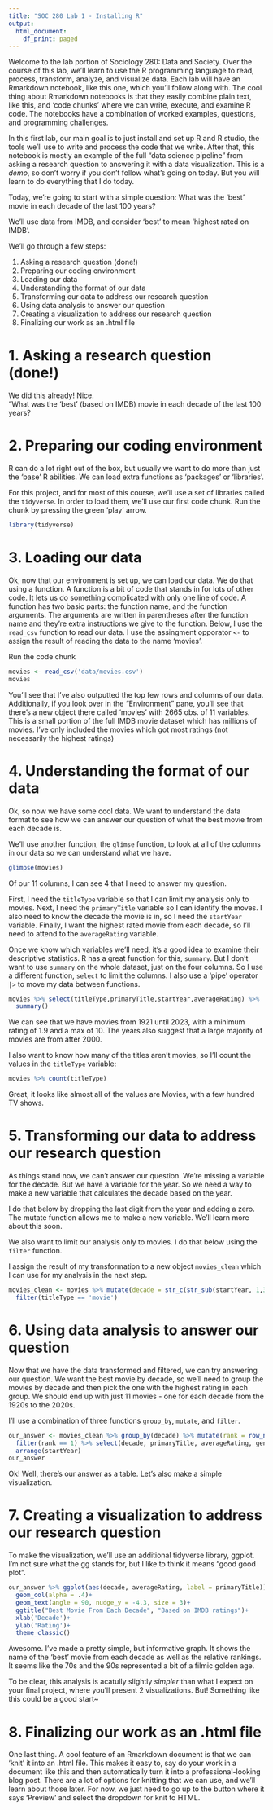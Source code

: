 ```yaml
---
title: "SOC 280 Lab 1 - Installing R"
output:
  html_document:
    df_print: paged
---
```


Welcome to the lab portion of Sociology 280: Data and Society. Over the course of this
lab, we'll learn to use the R programming language to read, process, transform,
analyze, and visualize data. Each lab will have an Rmarkdown notebook, like this 
one, which you'll follow along with. The cool thing about Rmarkdown notebooks is
that they easily combine plain text, like this, and 'code chunks' where we can write,
execute, and examine R code. The notebooks have a combination of worked examples,
questions, and programming challenges. 

In this first lab, our main goal is to just install and set up R and R studio, the 
tools we'll use to write and process the code that we write. After that, this 
notebook is mostly an example of the full "data science pipeline" from asking a research
question to answering it with a data visualization. This is a _demo_, so don't worry
if you don't follow what's going on today. But you will learn to do everything
that I do today.


Today, we're going to start with a simple question: What was the 'best' movie in
each decade of the last 100 years?

We'll use data from IMDB, and consider 'best' to mean 'highest rated on IMDB'.

We'll go through a few steps:

1. Asking a research question (done!)
2. Preparing our coding environment
3. Loading our data
4. Understanding the format of our data
5. Transforming our data to address our research question
6. Using data analysis to answer our question
7. Creating a visualization to address our research question
8. Finalizing our work as an .html file

# 1. Asking a research question (done!)

We did this already! Nice.   
"What was the 'best' (based on IMDB) movie in each decade of the last 100 years?

# 2. Preparing our coding environment
R can do a lot right out of the box, but usually we want to do more than just the
'base' R abilities. We can load extra functions as 'packages' or 'libraries'. 

For this project, and for most of this course, we'll use a set of libraries called
the `tidyverse`. In order to load them, we'll use our first code chunk. Run the 
chunk by pressing the green 'play' arrow.

```r
library(tidyverse)
```


# 3. Loading our data
Ok, now that our environment is set up, we can load our data. We do that using 
a function. A function is a bit of code that stands in for lots of other code. It
lets us do something complicated with only one line of code. A function has two 
basic parts: the function name, and the function arguments. The arguments are written
in parentheses after the function name and they're extra instructions we give to the
function. Below, I use the `read_csv` function to read our data. I use the assingment
opporator `<-` to assign the result of reading the data to the name 'movies'.

Run the code chunk

```r
movies <- read_csv('data/movies.csv')
movies
```

You'll see that I've also outputted the top few rows and columns of our data.
Additionally, if you look over in the "Environment" pane, you'll see that there's
a new object there called 'movies' with 2665 obs. of 11 variables. This is a 
small portion of the full IMDB movie dataset which has millions of movies. I've
only included the movies which got most ratings (not necessarily the highest ratings)

# 4. Understanding the format of our data
Ok, so now we have some cool data. We want to understand the data format to see 
how we can answer our question of what the best movie from each decade is.

We'll use another function, the `glimse` function, to look at all of the columns
in our data so we can understand what we have.


```r
glimpse(movies)
```
Of our 11 columns, I can see 4 that I need to answer my question.

First, I need the `titleType` variable so that I can limit my analysis only to 
movies. Next, I need the `primaryTitle` variable so I can identify the moves. I
also need to know the decade the movie is in, so I need the `startYear` variable.
Finally, I want the highest rated movie from each decade, so I'll need to attend
to the `averageRating` variable.

Once we know which variables we'll need, it's a good idea to examine their descriptive
statistics. R has a great function for this, `summary`. But I don't want to use
`summary` on the whole dataset, just on the four columns. So I use a different function,
`select` to limit the columns. I also use a 'pipe' operator `|>` to move my data
between functions.

```r
movies %>% select(titleType,primaryTitle,startYear,averageRating) %>%
  summary()
```
We can see that we have movies from 1921 until 2023, with a minimum rating of
1.9 and a max of 10. The years also suggest that a large majority of movies are
from after 2000.

I also want to know how many of the titles aren't movies, so I'll count the values
in the `titleType` variable:

```r
movies %>% count(titleType)
```

Great, it looks like almost all of the values are Movies, with a few hundred TV
shows.

# 5. Transforming our data to address our research question

As things stand now, we can't answer our question. We're missing a variable for the
decade. But we have a variable for the year. So we need a way to make a new 
variable that calculates the decade based on the year.

I do that below by dropping the last digit from the year and adding a zero. The
mutate function allows me to make a new variable. We'll learn more about this soon.

We also want to limit our analysis only to movies. I do that below using the
`filter` function.

I assign the result of my transformation to a new object `movies_clean` which 
I can use for my analysis in the next step.

```r

movies_clean <- movies %>% mutate(decade = str_c(str_sub(startYear, 1,3),"0")) %>%
  filter(titleType == 'movie')

```


# 6. Using data analysis to answer our question

Now that we have the data transformed and filtered, we can try answering our question.
We want the best movie by decade, so we'll need to group the movies by decade and then
pick the one with the highest rating in each group. We should end up with just
11 movies - one for each decade from the 1920s to the 2020s.

I'll use a combination of three functions `group_by`, `mutate`, and `filter`.

```r
our_answer <- movies_clean %>% group_by(decade) %>% mutate(rank = row_number(desc(averageRating))) %>%
  filter(rank == 1) %>% select(decade, primaryTitle, averageRating, genres, everything()) %>%
  arrange(startYear)
our_answer
```
Ok! Well, there's our answer as a table. Let's also make a simple visualization.

# 7. Creating a visualization to address our research question
To make the visualization, we'll use an additional tidyverse library, ggplot. I'm
not sure what the gg stands for, but I like to think it means "good good plot".

```r
our_answer %>% ggplot(aes(decade, averageRating, label = primaryTitle))+
  geom_col(alpha = .4)+
  geom_text(angle = 90, nudge_y = -4.3, size = 3)+
  ggtitle("Best Movie From Each Decade", "Based on IMDB ratings")+
  xlab('Decade')+
  ylab('Rating')+
  theme_classic()
```

Awesome. I've made a pretty simple, but informative graph. It shows the name of 
the 'best' movie from each decade as well as the relative rankings. It seems like
the 70s and the 90s represented a bit of a filmic golden age.

To be clear, this analysis is acatully slightly _simpler_ than what I expect
on your final project, where you'll present 2 visualizations. But! Something like
this could be a good start~

# 8. Finalizing our work as an .html file
One last thing. A cool feature of an Rmarkdown document is that we can 'knit' it
into an .html file. This makes it easy to, say do your work in a document like this
and then automatically turn it into a professional-looking blog post. There are 
a lot of options for knitting that we can use, and we'll learn about those later.
For now, we just need to go up to the button where it says 'Preview' and select the 
dropdown for knit to HTML.




